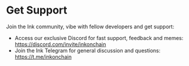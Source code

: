 # Get Support

Join the Ink community, vibe with fellow developers and get support:

- Access our exclusive Discord for fast support, feedback and memes: https://discord.com/invite/inkonchain
- Join the Ink Telegram for general discussion and questions: https://t.me/inkonchain

